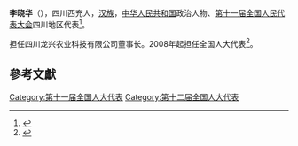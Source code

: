 '''李晓华'''（{{bd|1967年||}}），四川西充人，[[汉族|汉族]]，[[中华人民共和国|中华人民共和国]]政治人物、[[第十一届全国人民代表大会|第十一届全国人民代表大会]]四川地区代表<ref>{{cite web|author=新华网|title=第十一届全国人大代表|url=http://news.xinhuanet.com/ziliao/2008-03/03/content_7708230.htm?node=36628|publisher=新华网|accessdate=2014-01-07|archive-date=2014-01-10|archive-url=https://web.archive.org/web/20140110211415/http://news.xinhuanet.com/ziliao/2008-03/03/content_7708230.htm?node=36628|dead-url=no}}</ref>。

担任四川龙兴农业科技有限公司董事长。2008年起担任全国人大代表<ref>{{cite news|title=全国人大代表信息-李晓华|url= http://210.82.31.1:8084/delegate/viewDelegate.action?dbid=112173|accessdate=2013-04-05|newspaper=全国人大网|archive-url=https://web.archive.org/web/20140522092406/http://www.npc.gov.cn/delegate/viewDelegate.action?dbid=112173|archive-date=2014-05-22|dead-url=yes}}</ref>。

==參考文獻==
{{reflist}}
[[Category:第十一届全国人大代表|Category:第十一届全国人大代表]]
[[Category:第十二届全国人大代表|Category:第十二届全国人大代表]]